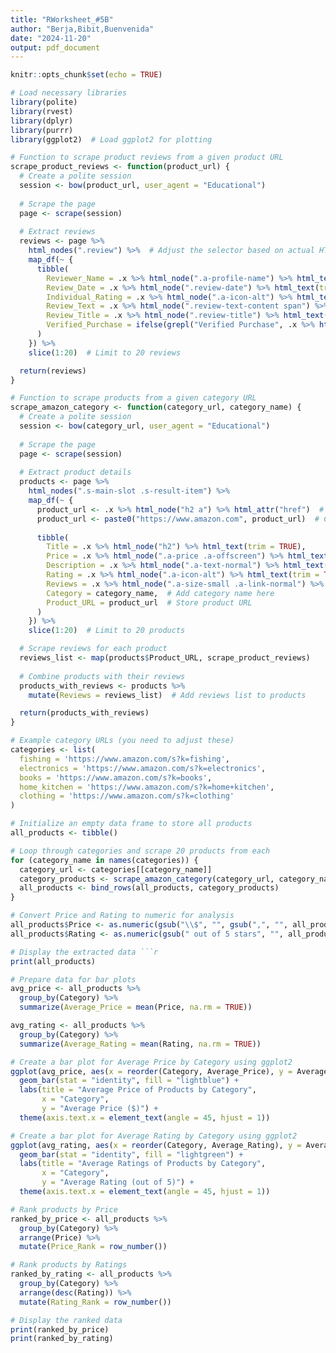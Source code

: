 ```yaml
---
title: "RWorksheet_#5B"
author: "Berja,Bibit,Buenvenida"
date: "2024-11-20"
output: pdf_document
---
```


```r
knitr::opts_chunk$set(echo = TRUE)
```



```r
# Load necessary libraries
library(polite)
library(rvest)
library(dplyr)
library(purrr)
library(ggplot2)  # Load ggplot2 for plotting

# Function to scrape product reviews from a given product URL
scrape_product_reviews <- function(product_url) {
  # Create a polite session
  session <- bow(product_url, user_agent = "Educational")
  
  # Scrape the page
  page <- scrape(session)
  
  # Extract reviews
  reviews <- page %>%
    html_nodes(".review") %>%  # Adjust the selector based on actual HTML structure
    map_df(~ {
      tibble(
        Reviewer_Name = .x %>% html_node(".a-profile-name") %>% html_text(trim = TRUE),
        Review_Date = .x %>% html_node(".review-date") %>% html_text(trim = TRUE),
        Individual_Rating = .x %>% html_node(".a-icon-alt") %>% html_text(trim = TRUE),
        Review_Text = .x %>% html_node(".review-text-content span") %>% html_text(trim = TRUE),
        Review_Title = .x %>% html_node(".review-title") %>% html_text(trim = TRUE),
        Verified_Purchase = ifelse(grepl("Verified Purchase", .x %>% html_node(".review-title") %>% html_text(trim = TRUE)), TRUE, FALSE)
      )
    }) %>%
    slice(1:20)  # Limit to 20 reviews

  return(reviews)
}

# Function to scrape products from a given category URL
scrape_amazon_category <- function(category_url, category_name) {
  # Create a polite session
  session <- bow(category_url, user_agent = "Educational")
  
  # Scrape the page
  page <- scrape(session)
  
  # Extract product details
  products <- page %>%
    html_nodes(".s-main-slot .s-result-item") %>%
    map_df(~ {
      product_url <- .x %>% html_node("h2 a") %>% html_attr("href")  # Extract product URL
      product_url <- paste0("https://www.amazon.com", product_url)  # Complete the URL
      
      tibble(
        Title = .x %>% html_node("h2") %>% html_text(trim = TRUE),
        Price = .x %>% html_node(".a-price .a-offscreen") %>% html_text(trim = TRUE),
        Description = .x %>% html_node(".a-text-normal") %>% html_text(trim = TRUE),
        Rating = .x %>% html_node(".a-icon-alt") %>% html_text(trim = TRUE),
        Reviews = .x %>% html_node(".a-size-small .a-link-normal") %>% html_text(trim = TRUE),
        Category = category_name,  # Add category name here
        Product_URL = product_url  # Store product URL
      )
    }) %>%
    slice(1:20)  # Limit to 20 products

  # Scrape reviews for each product
  reviews_list <- map(products$Product_URL, scrape_product_reviews)
  
  # Combine products with their reviews
  products_with_reviews <- products %>%
    mutate(Reviews = reviews_list)  # Add reviews list to products

  return(products_with_reviews)
}

# Example category URLs (you need to adjust these)
categories <- list(
  fishing = 'https://www.amazon.com/s?k=fishing',
  electronics = 'https://www.amazon.com/s?k=electronics',
  books = 'https://www.amazon.com/s?k=books',
  home_kitchen = 'https://www.amazon.com/s?k=home+kitchen',
  clothing = 'https://www.amazon.com/s?k=clothing'
)

# Initialize an empty data frame to store all products
all_products <- tibble()

# Loop through categories and scrape 20 products from each
for (category_name in names(categories)) {
  category_url <- categories[[category_name]]
  category_products <- scrape_amazon_category(category_url, category_name)
  all_products <- bind_rows(all_products, category_products)
}

# Convert Price and Rating to numeric for analysis
all_products$Price <- as.numeric(gsub("\\$", "", gsub(",", "", all_products$Price)))
all_products$Rating <- as.numeric(gsub(" out of 5 stars", "", all_products$Rating))

# Display the extracted data ```r
print(all_products)

# Prepare data for bar plots
avg_price <- all_products %>%
  group_by(Category) %>%
  summarize(Average_Price = mean(Price, na.rm = TRUE))

avg_rating <- all_products %>%
  group_by(Category) %>%
  summarize(Average_Rating = mean(Rating, na.rm = TRUE))

# Create a bar plot for Average Price by Category using ggplot2
ggplot(avg_price, aes(x = reorder(Category, Average_Price), y = Average_Price)) +
  geom_bar(stat = "identity", fill = "lightblue") +
  labs(title = "Average Price of Products by Category", 
       x = "Category", 
       y = "Average Price ($)") +
  theme(axis.text.x = element_text(angle = 45, hjust = 1))

# Create a bar plot for Average Rating by Category using ggplot2
ggplot(avg_rating, aes(x = reorder(Category, Average_Rating), y = Average_Rating)) +
  geom_bar(stat = "identity", fill = "lightgreen") +
  labs(title = "Average Ratings of Products by Category", 
       x = "Category", 
       y = "Average Rating (out of 5)") +
  theme(axis.text.x = element_text(angle = 45, hjust = 1))

# Rank products by Price
ranked_by_price <- all_products %>%
  group_by(Category) %>%
  arrange(Price) %>%
  mutate(Price_Rank = row_number())

# Rank products by Ratings
ranked_by_rating <- all_products %>%
  group_by(Category) %>%
  arrange(desc(Rating)) %>%
  mutate(Rating_Rank = row_number())

# Display the ranked data
print(ranked_by_price)
print(ranked_by_rating)
```


